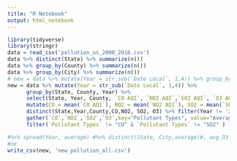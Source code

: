 ```yaml
---
title: "R Notebook"
output: html_notebook
---
```


```r
library(tidyverse)
library(stringr)
data = read_csv('pollution_us_2000_2016.csv')
data %>% distinct(State) %>% summarize(n())
data %>% group_by(County) %>% summarize(n())
data %>% group_by(City) %>% summarize(n())
# new = data %>% mutate(Year = str_sub(`Date Local`, 1,4)) %>% group_by(State, County, Year) %>% select(State, Year, County, `CO Mean`, `NO2 Mean`,`SO2 Mean`, `O3 Mean`) %>% mutate(avg_co = mean(`CO Mean`), avg_no2 = mean(`NO2 Mean`),avg_so2 = mean(`SO2 Mean`),avg_o3 = mean(`O3 Mean`) ) %>% distinct(State,Year,avg_co,avg_no2, avg_so2, avg_o3) %>% filter(Year != '2016')
new = data %>% mutate(Year = str_sub(`Date Local`, 1,4)) %>% 
      group_by(State, County, Year) %>% 
      select(State, Year, County, `CO AQI`, `NO2 AQI`,`SO2 AQI`, `O3 AQI`) %>% 
      mutate(CO = mean(`CO AQI`), NO2 = mean(`NO2 AQI`), SO2 = mean(`SO2 AQI`), O3 = mean(`O3 AQI`) ) %>%  
      distinct(State,Year,County,CO,NO2, SO2, O3) %>% filter(Year != '2016') %>% 
      gather(`CO`,`NO2`,`SO2`,`O3`,key="Pollutant Types", value="Average Pollution") %>% 
      filter(`Pollutant Types` != "CO" & `Pollutant Types` != "SO2" )

#%>% spread(Year, average) #%>% distinct(State, City,average)#, avg_O3 = mean(`O3 Mean`), avg_SO2 = mean(`SO2 Mean`), avg_CO = mean(`CO Mean`)) %>% distinct(State,Year,avg_NO2,avg_O3, avg_SO2, avg_CO) %>% spread(Year, avg_NO2)#%>% distinct(State, City,average)
#ne
write_csv(new, 'new_pollution_all.csv')

```



